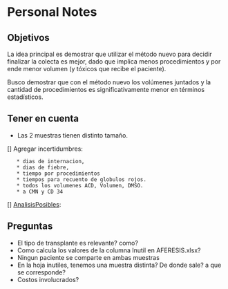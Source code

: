 = Personal Notes =

== Objetivos ==
La idea principal es demostrar que utilizar el método nuevo para decidir finalizar la colecta es mejor,
dado que implica menos procedimientos y por ende menor volumen (y tóxicos que recibe el paciente).

Busco demostrar que con el método nuevo los volúmenes juntados y la cantidad de procedimientos es significativamente menor en términos estadísticos.

== Tener en cuenta ==
*   Las 2 muestras tienen distinto tamaño.

[] Agregar incertidumbres:
    * dias de internacion,
    * dias de fiebre,
    * tiempo por procedimientos
    * tiempos para recuento de globulos rojos.
    * todos los volumenes ACD, Volumen, DMSO.
    * a CMN y CD 34

[] [[AnalisisPosibles]]:

== Preguntas ==
    
* El tipo de transplante es relevante? como?
* Como calcula los valores de la columna Inutil en AFERESIS.xlsx?
* Ningun paciente se comparte en ambas muestras
* En la hoja inutiles, tenemos una muestra distinta? De donde sale? a que se corresponde?
* Costos involucrados?
